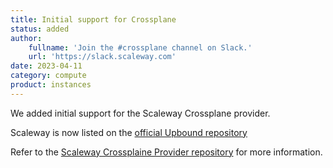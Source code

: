 ```yaml
---
title: Initial support for Crossplane
status: added
author:
    fullname: 'Join the #crossplane channel on Slack.'
    url: 'https://slack.scaleway.com'
date: 2023-04-11
category: compute
product: instances
---
```



We added initial support for the Scaleway Crossplane provider. 

Scaleway is now listed on the [official Upbound repository](https://marketplace.upbound.io/providers/scaleway/provider-scaleway/v0.1.0)


Refer to the [Scaleway Crossplaine Provider repository](https://github.com/scaleway/crossplane-provider-scaleway) for more information.
